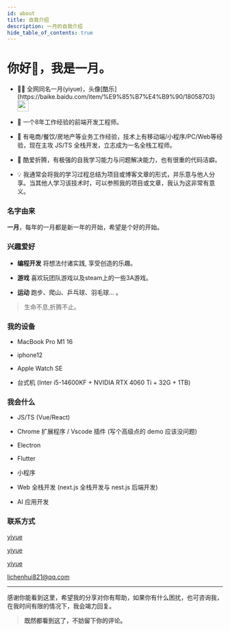 ```yaml
---
id: about
title: 自我介绍
description: 一月的自我介绍
hide_table_of_contents: true
---
```




# 你好👋，我是一月。

- <p className="inline-flex gap-1">👨‍💻 全网同名一月(yiyue)，头像[酷乐](https://baike.baidu.com/item/%E9%85%B7%E4%B9%90/18058703) <img src="/img/logo.webp" width="26" heigth="26" className="rounded-full" /></p>

- 🧑 一个8年工作经验的前端开发工程师。

- 🐛 有电商/餐饮/房地产等业务工作经验，技术上有移动端/小程序/PC/Web等经验，现在主攻 JS/TS 全栈开发，立志成为一名全栈工程师。

- 🤯 酷爱折腾，有极强的⾃我学习能⼒与问题解决能⼒，也有很重的代码洁癖。

- 💡 我通常会将我的学习过程总结为项目或博客文章的形式，并乐意与他人分享。当其他人学习该技术时，可以参照我的项目或文章，我认为这非常有意义。

### 名字由来

**一月**，每年的一月都是新一年的开始，希望是个好的开始。


### 兴趣爱好

- **编程开发** 将想法付诸实践, 享受创造的乐趣。

- **游戏** 喜欢玩团队游戏以及steam上的一些3A游戏。

- **运动** 跑步、爬山、乒乓球、羽毛球... 。



> 生命不息,折腾不止。

### 我的设备

- MacBook Pro M1 16

- iphone12

- Apple Watch SE

- 台式机 (Inter i5-14600KF + NVIDIA RTX 4060 Ti + 32G + 1TB)

### 我会什么

- JS/TS (Vue/React)

- Chrome 扩展程序 / Vscode 插件 (写个高级点的 demo 应该没问题)

- Electron

- Flutter

- 小程序

- Web 全栈开发 (next.js 全栈开发与 nest.js 后端开发)

- AI 应用开发

### 联系方式

<p style={{ display: 'flex', 'align-items': 'center', gap: '0.5rem' }}>
  <Icon icon="ri:github-line" width="20" heigth="20" />
  <a href={social.github.href} target="_blank">yiyue</a>
</p>

<p style={{ display: 'flex', 'align-items': 'center', gap: '0.5rem' }}>
  <Icon icon="ri:twitter-x-line" width="20" heigth="20" />
  <a href={social.x.href} target="_blank">yiyue</a>
</p>

<p style={{ display: 'flex', 'align-items': 'center', gap: '0.5rem' }}>
  <Icon icon="ri:wechat-2-line" width="20" heigth="20" />
  <a href={social.wx.href} target="_blank">yiyue</a>
</p>

<p style={{ display: 'flex', 'align-items': 'center', gap: '0.5rem' }}>
  <Icon icon="ri:mail-open-line" width="20" heigth="20" />
  <a href={social.email.href} target="_blank">lichenhui821@qq.com</a>
</p>



---

感谢你能看到这里，希望我的分享对你有帮助，如果你有什么困扰，也可咨询我，在我时间有限的情况下，我会竭力回复。

> **既然都看到这了，不妨留下你的评论。**

<Comment />
